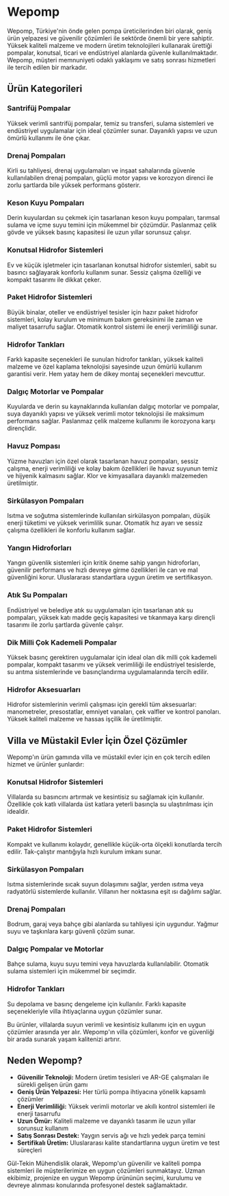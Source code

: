 # Wepomp

Wepomp, Türkiye'nin önde gelen pompa üreticilerinden biri olarak, geniş ürün yelpazesi ve güvenilir çözümleri ile sektörde önemli bir yere sahiptir. Yüksek kaliteli malzeme ve modern üretim teknolojileri kullanarak ürettiği pompalar, konutsal, ticari ve endüstriyel alanlarda güvenle kullanılmaktadır. Wepomp, müşteri memnuniyeti odaklı yaklaşımı ve satış sonrası hizmetleri ile tercih edilen bir markadır.

## Ürün Kategorileri

### Santrifüj Pompalar
Yüksek verimli santrifüj pompalar, temiz su transferi, sulama sistemleri ve endüstriyel uygulamalar için ideal çözümler sunar. Dayanıklı yapısı ve uzun ömürlü kullanımı ile öne çıkar.

### Drenaj Pompaları
Kirli su tahliyesi, drenaj uygulamaları ve inşaat sahalarında güvenle kullanılabilen drenaj pompaları, güçlü motor yapısı ve korozyon direnci ile zorlu şartlarda bile yüksek performans gösterir.

### Keson Kuyu Pompaları
Derin kuyulardan su çekmek için tasarlanan keson kuyu pompaları, tarımsal sulama ve içme suyu temini için mükemmel bir çözümdür. Paslanmaz çelik gövde ve yüksek basınç kapasitesi ile uzun yıllar sorunsuz çalışır.

### Konutsal Hidrofor Sistemleri
Ev ve küçük işletmeler için tasarlanan konutsal hidrofor sistemleri, sabit su basıncı sağlayarak konforlu kullanım sunar. Sessiz çalışma özelliği ve kompakt tasarımı ile dikkat çeker.

### Paket Hidrofor Sistemleri
Büyük binalar, oteller ve endüstriyel tesisler için hazır paket hidrofor sistemleri, kolay kurulum ve minimum bakım gereksinimi ile zaman ve maliyet tasarrufu sağlar. Otomatik kontrol sistemi ile enerji verimliliği sunar.

### Hidrofor Tankları
Farklı kapasite seçenekleri ile sunulan hidrofor tankları, yüksek kaliteli malzeme ve özel kaplama teknolojisi sayesinde uzun ömürlü kullanım garantisi verir. Hem yatay hem de dikey montaj seçenekleri mevcuttur.

### Dalgıç Motorlar ve Pompalar
Kuyularda ve derin su kaynaklarında kullanılan dalgıç motorlar ve pompalar, suya dayanıklı yapısı ve yüksek verimli motor teknolojisi ile maksimum performans sağlar. Paslanmaz çelik malzeme kullanımı ile korozyona karşı dirençlidir.

### Havuz Pompası
Yüzme havuzları için özel olarak tasarlanan havuz pompaları, sessiz çalışma, enerji verimliliği ve kolay bakım özellikleri ile havuz suyunun temiz ve hijyenik kalmasını sağlar. Klor ve kimyasallara dayanıklı malzemeden üretilmiştir.

### Sirkülasyon Pompaları
Isıtma ve soğutma sistemlerinde kullanılan sirkülasyon pompaları, düşük enerji tüketimi ve yüksek verimlilik sunar. Otomatik hız ayarı ve sessiz çalışma özellikleri ile konforlu kullanım sağlar.

### Yangın Hidroforları
Yangın güvenlik sistemleri için kritik öneme sahip yangın hidroforları, güvenilir performans ve hızlı devreye girme özellikleri ile can ve mal güvenliğini korur. Uluslararası standartlara uygun üretim ve sertifikasyon.

### Atık Su Pompaları
Endüstriyel ve belediye atık su uygulamaları için tasarlanan atık su pompaları, yüksek katı madde geçiş kapasitesi ve tıkanmaya karşı dirençli tasarımı ile zorlu şartlarda güvenle çalışır.

### Dik Milli Çok Kademeli Pompalar
Yüksek basınç gerektiren uygulamalar için ideal olan dik milli çok kademeli pompalar, kompakt tasarımı ve yüksek verimliliği ile endüstriyel tesislerde, su arıtma sistemlerinde ve basınçlandırma uygulamalarında tercih edilir.

### Hidrofor Aksesuarları
Hidrofor sistemlerinin verimli çalışması için gerekli tüm aksesuarlar: manometreler, presostatlar, emniyet vanaları, çek valfler ve kontrol panoları. Yüksek kaliteli malzeme ve hassas işçilik ile üretilmiştir.

## Villa ve Müstakil Evler İçin Özel Çözümler

Wepomp'ın ürün gamında villa ve müstakil evler için en çok tercih edilen hizmet ve ürünler şunlardır:

### Konutsal Hidrofor Sistemleri
Villalarda su basıncını artırmak ve kesintisiz su sağlamak için kullanılır. Özellikle çok katlı villalarda üst katlara yeterli basınçla su ulaştırılması için idealdir.

### Paket Hidrofor Sistemleri  
Kompakt ve kullanımı kolaydır, genellikle küçük-orta ölçekli konutlarda tercih edilir. Tak-çalıştır mantığıyla hızlı kurulum imkanı sunar.

### Sirkülasyon Pompaları
Isıtma sistemlerinde sıcak suyun dolaşımını sağlar, yerden ısıtma veya radyatörlü sistemlerde kullanılır. Villanın her noktasına eşit ısı dağılımı sağlar.

### Drenaj Pompaları
Bodrum, garaj veya bahçe gibi alanlarda su tahliyesi için uygundur. Yağmur suyu ve taşkınlara karşı güvenli çözüm sunar.

### Dalgıç Pompalar ve Motorlar
Bahçe sulama, kuyu suyu temini veya havuzlarda kullanılabilir. Otomatik sulama sistemleri için mükemmel bir seçimdir.

### Hidrofor Tankları
Su depolama ve basınç dengeleme için kullanılır. Farklı kapasite seçenekleriyle villa ihtiyaçlarına uygun çözümler sunar.

Bu ürünler, villalarda suyun verimli ve kesintisiz kullanımı için en uygun çözümler arasında yer alır. Wepomp'ın villa çözümleri, konfor ve güvenliği bir arada sunarak yaşam kalitenizi artırır.

## Neden Wepomp?

- **Güvenilir Teknoloji:** Modern üretim tesisleri ve AR-GE çalışmaları ile sürekli gelişen ürün gamı
- **Geniş Ürün Yelpazesi:** Her türlü pompa ihtiyacına yönelik kapsamlı çözümler
- **Enerji Verimliliği:** Yüksek verimli motorlar ve akıllı kontrol sistemleri ile enerji tasarrufu
- **Uzun Ömür:** Kaliteli malzeme ve dayanıklı tasarım ile uzun yıllar sorunsuz kullanım
- **Satış Sonrası Destek:** Yaygın servis ağı ve hızlı yedek parça temini
- **Sertifikalı Üretim:** Uluslararası kalite standartlarına uygun üretim ve test süreçleri

Gül-Tekin Mühendislik olarak, Wepomp'un güvenilir ve kaliteli pompa sistemleri ile müşterilerimize en uygun çözümleri sunmaktayız. Uzman ekibimiz, projenize en uygun Wepomp ürününün seçimi, kurulumu ve devreye alınması konularında profesyonel destek sağlamaktadır.